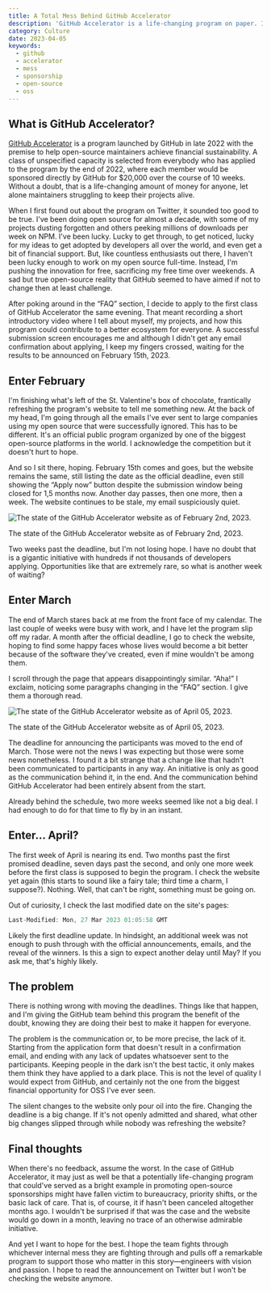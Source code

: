 ```yaml
---
title: A Total Mess Behind GitHub Accelerator
description: 'GitHub Accelerator is a life-changing program on paper. In reality, it turned out a bit differently.'
category: Culture
date: 2023-04-05
keywords:
  - github
  - accelerator
  - mess
  - sponsorship
  - open-source
  - oss
---
```


## What is GitHub Accelerator?

[GitHub Accelerator](https://accelerator.github.com/) is a program launched by GitHub in late 2022 with the premise to help open-source maintainers achieve financial sustainability. A class of unspecified capacity is selected from everybody who has applied to the program by the end of 2022, where each member would be sponsored directly by GitHub for $20,000 over the course of 10 weeks. Without a doubt, that is a life-changing amount of money for anyone, let alone maintainers struggling to keep their projects alive.

When I first found out about the program on Twitter, it sounded too good to be true. I've been doing open source for almost a decade, with some of my projects dusting forgotten and others peeking millions of downloads per week on NPM. I've been lucky. Lucky to get through, to get noticed, lucky for my ideas to get adopted by developers all over the world, and even get a bit of financial support. But, like countless enthusiasts out there, I haven't been lucky enough to work on my open source full-time. Instead, I'm pushing the innovation for free, sacrificing my free time over weekends. A sad but true open-source reality that GitHub seemed to have aimed if not to change then at least challenge.

After poking around in the “FAQ” section, I decide to apply to the first class of GitHub Accelerator the same evening. That meant recording a short introductory video where I tell about myself, my projects, and how this program could contribute to a better ecosystem for everyone. A successful submission screen encourages me and although I didn't get any email confirmation about applying, I keep my fingers crossed, waiting for the results to be announced on February 15th, 2023.

## Enter February

I'm finishing what's left of the St. Valentine's box of chocolate, frantically refreshing the program's website to tell me something new. At the back of my head, I'm going through all the emails I've ever sent to large companies using my open source that were successfully ignored. This has to be different. It's an official public program organized by one of the biggest open-source platforms in the world. I acknowledge the competition but it doesn't hurt to hope.

And so I sit there, hoping. February 15th comes and goes, but the website remains the same, still listing the date as the official deadline, even still showing the “Apply now” button despite the submission window being closed for 1,5 months now. Another day passes, then one more, then a week. The website continues to be stale, my email suspiciously quiet.

![The state of the GitHub Accelerator website as of February 2nd, 2023.](./images/gh-04-02-2023.png)

The state of the GitHub Accelerator website as of February 2nd, 2023.

Two weeks past the deadline, but I'm not losing hope. I have no doubt that is a gigantic initiative with hundreds if not thousands of developers applying. Opportunities like that are extremely rare, so what is another week of waiting?

## Enter March

The end of March stares back at me from the front face of my calendar. The last couple of weeks were busy with work, and I have let the program slip off my radar. A month after the official deadline, I go to check the website, hoping to find some happy faces whose lives would become a bit better because of the software they've created, even if mine wouldn't be among them.

I scroll through the page that appears disappointingly similar. “Aha!” I exclaim, noticing some paragraphs changing in the “FAQ” section. I give them a thorough read.

![The state of the GitHub Accelerator website as of April 05, 2023.](./images/gh-05-04-2023.png)

The state of the GitHub Accelerator website as of April 05, 2023.

The deadline for announcing the participants was moved to the end of March. Those were not the news I was expecting but those were some news nonetheless. I found it a bit strange that a change like that hadn't been communicated to participants in any way. An initiative is only as good as the communication behind it, in the end. And the communication behind GitHub Accelerator had been entirely absent from the start.

Already behind the schedule, two more weeks seemed like not a big deal. I had enough to do for that time to fly by in an instant.

## Enter… April?

The first week of April is nearing its end. Two months past the first promised deadline, seven days past the second, and only one more week before the first class is supposed to begin the program. I check the website yet again (this starts to sound like a fairy tale; third time a charm, I suppose?). Nothing. Well, that can't be right, something must be going on.

Out of curiosity, I check the last modified date on the site's pages:

```js
Last-Modified: Mon, 27 Mar 2023 01:05:58 GMT
```

Likely the first deadline update. In hindsight, an additional week was not enough to push through with the official announcements, emails, and the reveal of the winners. Is this a sign to expect another delay until May? If you ask me, that's highly likely.

## The problem

There is nothing wrong with moving the deadlines. Things like that happen, and I'm giving the GitHub team behind this program the benefit of the doubt, knowing they are doing their best to make it happen for everyone.

The problem is the communication or, to be more precise, the lack of it. Starting from the application form that doesn't result in a confirmation email, and ending with any lack of updates whatsoever sent to the participants. Keeping people in the dark isn't the best tactic, it only makes them think they have applied to a dark place. This is not the level of quality I would expect from GitHub, and certainly not the one from the biggest financial opportunity for OSS I've ever seen.

The silent changes to the website only pour oil into the fire. Changing the deadline is a big change. If it's not openly admitted and shared, what other big changes slipped through while nobody was refreshing the website?

## Final thoughts

When there's no feedback, assume the worst. In the case of GitHub Accelerator, it may just as well be that a potentially life-changing program that could've served as a bright example in promoting open-source sponsorships might have fallen victim to bureaucracy, priority shifts, or the basic lack of care. That is, of course, it if hasn't been canceled altogether months ago. I wouldn't be surprised if that was the case and the website would go down in a month, leaving no trace of an otherwise admirable initiative.

And yet I want to hope for the best. I hope the team fights through whichever internal mess they are fighting through and pulls off a remarkable program to support those who matter in this story—engineers with vision and passion. I hope to read the announcement on Twitter but I won't be checking the website anymore.
